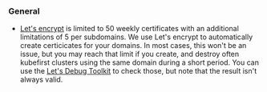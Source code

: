 ### General

- [Let's encrypt](https://letsencrypt.org/) is limited to 50 weekly certificates with an additional limitations of 5 per subdomains. We use Let's encrypt to automatically create certicicates for your domains. In most cases, this won't be an issue, but you may reach that limit if you create, and destroy often kubefirst clusters using the same domain during a short period. You can use the [Let's Debug Toolkit](https://tools.letsdebug.net/cert-search) to check those, but note that the result isn't always valid.
